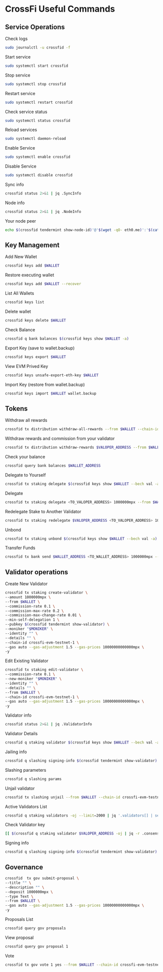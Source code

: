 # CrossFi Useful Commands

## Service Operations

Check logs

```bash
sudo journalctl -u crossfid -f
```

Start service

```bash
sudo systemctl start crossfid
```

Stop service

```bash
sudo systemctl stop crossfid
```

Restart service

```bash
sudo systemctl restart crossfid
```

Check service status
```bash
sudo systemctl status crossfid
```

Reload services

```bash
sudo systemctl daemon-reload
```

Enable Service

```bash
sudo systemctl enable crossfid
```

Disable Service

```bash
sudo systemctl disable crossfid
```

Sync info

```bash
crossfid status 2>&1 | jq .SyncInfo
```

Node info

```bash
crossfid status 2>&1 | jq .NodeInfo
```

Your node peer
```bash
echo $(crossfid tendermint show-node-id)'@'$(wget -qO- eth0.me)':'$(cat $HOME/.mineplex-chain/config/config.toml | sed -n '/Address to listen for incoming connection/{n;p;}' | sed 's/.*://; s/".*//')
```

## Key Management

Add New Wallet

```bash
crossfid keys add $WALLET
```
Restore executing wallet

```bash
crossfid keys add $WALLET --recover
```
List All Wallets

```bash
crossfid keys list
```
Delete wallet

```bash
crossfid keys delete $WALLET
```
Check Balance

```bash
crossfid q bank balances $(crossfid keys show $WALLET -a)
```
Export Key (save to wallet.backup)

```bash
crossfid keys export $WALLET
```
View EVM Prived Key

```bash
crossfid keys unsafe-export-eth-key $WALLET
```
Import Key (restore from wallet.backup)

```bash
crossfid keys import $WALLET wallet.backup
```

## Tokens

Withdraw all rewards

```bash
crossfid tx distribution withdraw-all-rewards --from $WALLET --chain-id crossfi-evm-testnet-1 --gas auto --gas-adjustment 1.5 --gas-prices 10000000000000mpx
```
Withdraw rewards and commission from your validator

```bash
crossfid tx distribution withdraw-rewards $VALOPER_ADDRESS --from $WALLET --commission --chain-id crossfi-evm-testnet-1 --gas auto --gas-adjustment 1.5 --gas-prices 10000000000000mpx -y
```
Check your balance

```bash
crossfid query bank balances $WALLET_ADDRESS
```
Delegate to Yourself

```bash
crossfid tx staking delegate $(crossfid keys show $WALLET --bech val -a) 1000000mpx --from $WALLET --chain-id crossfi-evm-testnet-1 --gas auto --gas-adjustment 1.5 --gas-prices 10000000000000mpx -y
```
Delegate

```bash
crossfid tx staking delegate <TO_VALOPER_ADDRESS> 1000000mpx --from $WALLET --chain-id crossfi-evm-testnet-1 --gas auto --gas-adjustment 1.5 --gas-prices 10000000000000mpx -y
```
Redelegate Stake to Another Validator

```bash
crossfid tx staking redelegate $VALOPER_ADDRESS <TO_VALOPER_ADDRESS> 1000000mpx --from $WALLET --chain-id crossfi-evm-testnet-1 --gas auto --gas-adjustment 1.5 --gas-prices 10000000000000mpx -y
```
Unbond

```bash
crossfid tx staking unbond $(crossfid keys show $WALLET --bech val -a) 1000000mpx --from $WALLET --chain-id crossfi-evm-testnet-1 --gas auto --gas-adjustment 1.5 --gas-prices 10000000000000mpx -y
```
Transfer Funds

```bash
crossfid tx bank send $WALLET_ADDRESS <TO_WALLET_ADDRESS> 1000000mpx --gas auto --gas-adjustment 1.5 --gas-prices 10000000000000mpx -y
```

## Validator operations

Create New Validator

```bash
crossfid tx staking create-validator \
--amount 1000000mpx \
--from $WALLET \
--commission-rate 0.1 \
--commission-max-rate 0.2 \
--commission-max-change-rate 0.01 \
--min-self-delegation 1 \
--pubkey $(crossfid tendermint show-validator) \
--moniker "$MONIKER" \
--identity "" \
--details "" \
--chain-id crossfi-evm-testnet-1 \
--gas auto --gas-adjustment 1.5 --gas-prices 10000000000000mpx \
-y
```
Edit Existing Validator

```bash
crossfid tx staking edit-validator \
--commission-rate 0.1 \
--new-moniker "$MONIKER" \
--identity "" \
--details "" \
--from $WALLET \
--chain-id crossfi-evm-testnet-1 \
--gas auto --gas-adjustment 1.5 --gas-prices 10000000000000mpx \
-y
```
Validator info

```bash
crossfid status 2>&1 | jq .ValidatorInfo
```
Validator Details

```bash
crossfid q staking validator $(crossfid keys show $WALLET --bech val -a)
```
Jailing info

```bash
crossfid q slashing signing-info $(crossfid tendermint show-validator)
```
Slashing parameters

```bash
crossfid q slashing params
```
Unjail validator

```bash
crossfid tx slashing unjail --from $WALLET --chain-id crossfi-evm-testnet-1 --gas auto --gas-adjustment 1.5 --gas-prices 10000000000000mpx -y
```
Active Validators List

```bash
crossfid q staking validators -oj --limit=2000 | jq '.validators[] | select(.status=="BOND_STATUS_BONDED")' | jq -r '(.tokens|tonumber/pow(10; 6)|floor|tostring) + " 	 " + .description.moniker' | sort -gr | nl
```
Check Validator key

```bash
[[ $(crossfid q staking validator $VALOPER_ADDRESS -oj | jq -r .consensus_pubkey.key) = $(crossfid status | jq -r .ValidatorInfo.PubKey.value) ]] && echo -e "Your key status is ok" || echo -e "Your key status is error"
```
Signing info

```bash
crossfid q slashing signing-info $(crossfid tendermint show-validator)
```

## Governance


```bash
crossfid  tx gov submit-proposal \
--title "" \
--description "" \
--deposit 1000000mpx \
--type Text \
--from $WALLET \
--gas auto --gas-adjustment 1.5 --gas-prices 10000000000000mpx \
-y 
```
Proposals List

```bash
crossfid query gov proposals
```
View proposal

```bash
crossfid query gov proposal 1
```
Vote

```bash
crossfid tx gov vote 1 yes --from $WALLET --chain-id crossfi-evm-testnet-1  --gas auto --gas-adjustment 1.5 --gas-prices 10000000000000mpx -y
```